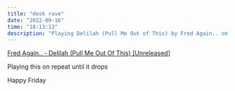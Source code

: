 ```yaml
---
title: "desk rave"
date: "2022-09-16"
time: "18:13:13"
description: "Playing Delilah (Pull Me Out of This) by Fred Again.. on repeat"
---
```


[Fred Again.. - Delilah (Pull Me Out Of This) [Unreleased]](https://soundcloud.com/crescend/fred-again-delilah-pull-me-out-of-thisunreleased?utm_source=clipboard&utm_medium=text&utm_campaign=social_sharing)

Playing this on repeat until it drops

Happy Friday
